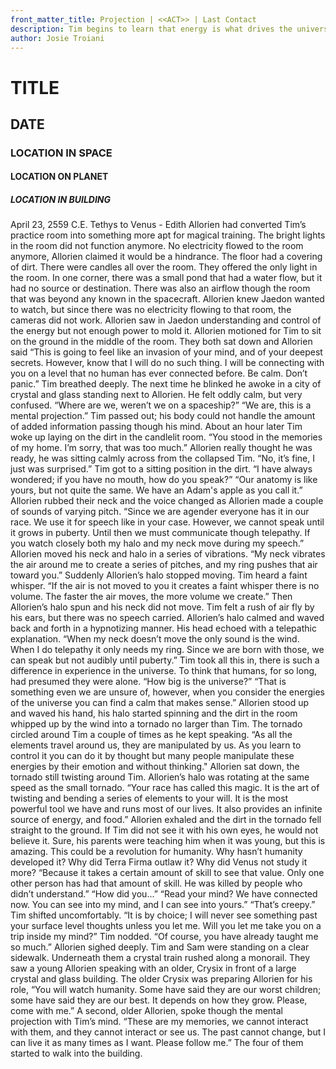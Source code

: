 ```yaml
---
front_matter_title: Projection | <<ACT>> | Last Contact
description: Tim begins to learn that energy is what drives the universe.
author: Josie Troiani
---
```

# TITLE

## DATE

### LOCATION IN SPACE

#### LOCATION ON PLANET

##### LOCATION IN BUILDING

April 23, 2559 C.E.
Tethys to Venus - Edith
Allorien had converted Tim’s practice room into something more apt for magical training. The bright lights in the room did not function anymore. No electricity flowed to the room anymore, Allorien claimed it would be a hindrance. The floor had a covering of dirt. There were candles all over the room. They offered the only light in the room. In one corner, there was a small pond that had a water flow, but it had no source or destination. There was also an airflow though the room that was beyond any known in the spacecraft.
Allorien knew Jaedon wanted to watch, but since there was no electricity flowing to that room, the cameras did not work. Allorien saw in Jaedon understanding and control of the energy but not enough power to mold it. Allorien motioned for Tim to sit on the ground in the middle of the room. They both sat down and Allorien said “This is going to feel like an invasion of your mind, and of your deepest secrets. However, know that I will do no such thing. I will be connecting with you on a level that no human has ever connected before. Be calm. Don’t panic.”
Tim breathed deeply. The next time he blinked he awoke in a city of crystal and glass standing next to Allorien. He felt oddly calm, but very confused. “Where are we, weren’t we on a spaceship?”
“We are, this is a mental projection.” Tim passed out; his body could not handle the amount of added information passing though his mind.
About an hour later Tim woke up laying on the dirt in the candlelit room. “You stood in the memories of my home. I’m sorry, that was too much.” Allorien really thought he was ready, he was sitting calmly across from the collapsed Tim.
“No, it’s fine, I just was surprised.” Tim got to a sitting position in the dirt. “I have always wondered; if you have no mouth, how do you speak?”
“Our anatomy is like yours, but not quite the same. We have an Adam's apple as you call it.” Allorien rubbed their neck and the voice changed as Allorien made a couple of sounds of varying pitch. “Since we are agender everyone has it in our race. We use it for speech like in your case. However, we cannot speak until it grows in puberty. Until then we must communicate though telepathy. If you watch closely both my halo and my neck move during my speech.” Allorien moved his neck and halo in a series of vibrations. “My neck vibrates the air around me to create a series of pitches, and my ring pushes that air toward you.”
Suddenly Allorien’s halo stopped moving. Tim heard a faint whisper. “If the air is not moved to you it creates a faint whisper there is no volume. The faster the air moves, the more volume we create.”
Then Allorien’s halo spun and his neck did not move. Tim felt a rush of air fly by his ears, but there was no speech carried. Allorien’s halo calmed and waved back and forth in a hypnotizing manner. His head echoed with a telepathic explanation. “When my neck doesn’t move the only sound is the wind. When I do telepathy it only needs my ring. Since we are born with those, we can speak but not audibly until puberty.”
Tim took all this in, there is such a difference in experience in the universe. To think that humans, for so long, had presumed they were alone. “How big is the universe?”
“That is something even we are unsure of, however, when you consider the energies of the universe you can find a calm that makes sense.” Allorien stood up and waved his hand, his halo started spinning and the dirt in the room whipped up by the wind into a tornado no larger than Tim. The tornado circled around Tim a couple of times as he kept speaking. “As all the elements travel around us, they are manipulated by us. As you learn to control it you can do it by thought but many people manipulate these energies by their emotion and without thinking."
Allorien sat down, the tornado still twisting around Tim. Allorien’s halo was rotating at the same speed as the small tornado. “Your race has called this magic. It is the art of twisting and bending a series of elements to your will. It is the most powerful tool we have and runs most of our lives. It also provides an infinite source of energy, and food.” Allorien exhaled and the dirt in the tornado fell straight to the ground.
If Tim did not see it with his own eyes, he would not believe it. Sure, his parents were teaching him when it was young, but this is amazing. This could be a revolution for humanity. Why hasn’t humanity developed it? Why did Terra Firma outlaw it? Why did Venus not study it more?
“Because it takes a certain amount of skill to see that value. Only one other person has had that amount of skill. He was killed by people who didn’t understand.”
“How did you...”
“Read your mind? We have connected now. You can see into my mind, and I can see into yours.”
“That’s creepy.” Tim shifted uncomfortably.
“It is by choice; I will never see something past your surface level thoughts unless you let me. Will you let me take you on a trip inside my mind?”
Tim nodded. “Of course, you have already taught me so much.”
Allorien sighed deeply.
Tim and Sam were standing on a clear sidewalk. Underneath them a crystal train rushed along a monorail. They saw a young Allorien speaking with an older, Crysix in front of a large crystal and glass building. The older Crysix was preparing Allorien for his role, “You will watch humanity. Some have said they are our worst children; some have said they are our best. It depends on how they grow. Please, come with me.”
A second, older Allorien, spoke though the mental projection with Tim’s mind. “These are my memories, we cannot interact with them, and they cannot interact or see us. The past cannot change, but I can live it as many times as I want. Please follow me.” The four of them started to walk into the building.
